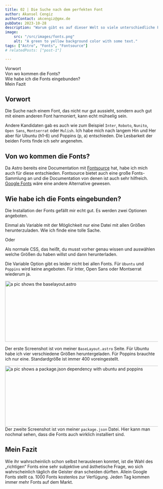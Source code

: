 ```yaml
---
title: 02 | Die Suche nach dem perfekten Font
author: Akansel Cengiz
authorContact: akcengiz@gmx.de
pubDate: 2023-10-28
description: "Warum gibt es auf dieser Welt so viele unterschiedliche Fonts ?"
image:
    src: "/src/images/fonts.png"
    alt: "A green to yellow background color with some text."
tags: ["Astro", "Fonts", "Fontsource"]
# relatedPosts: ["post-1"]

---
```



<section class="w-10/12 text-justify"> 


<section id="toc">

- [Vorwort](#vorwort)
- [Von wo kommen die Fonts?](#von-wo-kommen-die-fonts)
- [Wie habe ich die Fonts eingebunden?](#wie-habe-ich-die-fonts-eingebunden)
- [Mein Fazit](#mein-fazit)



</section>


## Vorwort

Die Suche nach einem Font, das nicht nur gut aussieht, sondern auch gut mit einem anderen
Font harmoniert, kann echt mühselig sein.

Andere Kandidaten gab es auch wie zum Beispiel `Inter`, `Roboto`, `Nunito`, `Open Sans`, `Montserrat` oder `Mulish`.
Ich habe mich nach langem Hin und Her aber für Ubuntu (h1-6) und Poppins (p, a) entschieden.
Die Lesbarkeit der beiden Fonts finde ich sehr angenehm.

## Von wo kommen die Fonts?

Da Astro bereits eine Documentation mit [Fontsource](https://fontsource.org/ "Fontsource") hat, habe ich mich auch für diese entschieden.
Fontsource bietet auch eine große Fonts-Sammlung an und die Documentation von denen ist auch sehr hilfreich.
[Google Fonts](https://fonts.google.com/ "Google Fonts") wäre eine andere Alternative gewesen.


## Wie habe ich die Fonts eingebunden?

Die Installation der Fonts gefällt mir echt gut.
Es werden zwei Optionen angeboten.

Einmal als Variable mit der Möglichkeit nur eine Datei mit allen Größen herunterzuladen.
Wie ich finde eine tolle Sache.

Oder

Als normale CSS, das heißt, du musst vorher genau wissen und auswählen welche Größen du haben willst und dann herunterladen.

Die Variable Option gibt es leider nicht bei allen Fonts.
Für `Ubuntu` und `Poppins` wird keine angeboten.
Für Inter, Open Sans oder Montserrat wiederum ja.


<img
  src="/src/images/fontforce.png"
  width="600"
  height="200"
  decoding="async"
  loading="lazy"
  alt="a pic shows the baselayout.astro"
  class="rounded border-2 border-dark float-left
   m-4"
/>

Der erste Screenshot ist von meiner `BaseLayout.astro` Seite.
Für Ubuntu habe ich vier verschiedene Größen heruntergeladen.
Für Poppins brauchte ich nur eine.
Standardgröße ist immer 400 voreingestellt.


<img
  src="/src/images/ubuntuPoppins.png"
  width="600"
  height="200"
  decoding="async"
  loading="lazy"
  alt="a pic shows a package.json dependency with ubuntu and poppins"
  class="rounded border-2 border-dark float-right
   m-4"
/>
Der zweite Screenshot ist von meiner `package.json` Datei.
Hier kann man nochmal sehen, dass die Fonts auch wirklich installiert sind.

## Mein Fazit

Wie ihr wahrscheinlich schon selbst herauslesen konntet, ist die Wahl des „richtigen“ Fonts
eine sehr subjektive und ästhetische Frage, wo sich wahrscheinlich täglich die Geister dran scheiden dürften.
Allein Google Fonts stellt ca. 1000 Fonts kostenlos zur Verfügung.
Jeden Tag kommen immer mehr Fonts auf dem Markt.


</section>


